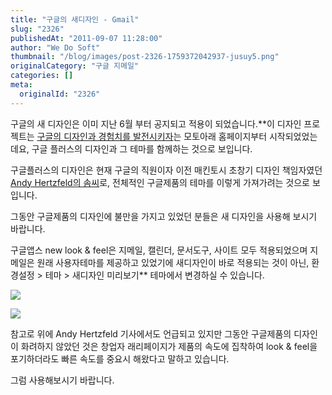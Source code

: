 ```yaml
---
title: "구글의 새디자인 - Gmail"
slug: "2326"
publishedAt: "2011-09-07 11:28:00"
author: "We Do Soft"
thumbnail: "/blog/images/post-2326-1759372042937-jusuy5.png"
originalCategory: "구글 지메일"
categories: []
meta:
  originalId: "2326"
---
```


구글의 새 디자인은 이미 지난 6월 부터 공지되고 적용이 되었습니다.**이 디자인 프로젝트는 [구글의 디자인과 경험치를 발전시키자](http://googleblog.blogspot.com/2011/06/evolving-google-design-and-experience.html)는 모토아래 홈페이지부터 시작되었었는데요, 구글 플러스의 디자인과 그 테마를 함께하는 것으로 보입니다.

구글플러스의 디자인은 현재 구글의 직원이자 이전 매킨토시 초창기 디자인 책임자였던 [Andy Hertzfeld의 솜씨](http://techcrunch.com/2011/06/28/google-plus-design-andy-hertzfeld/?utm_source=feedburner&utm_medium=feed&utm_campaign=Feed%3A+Techcrunch+%28TechCrunch%29)로, 전체적인 구글제품의 테마를 이렇게 가져가려는 것으로 보입니다.

그동안 구글제품의 디자인에 불만을 가지고 있었던 분들은 새 디자인을 사용해 보시기 바랍니다.

구글앱스 new look & feel은 지메일, 캘린더, 문서도구, 사이트 모두 적용되었으며 지메일은 원래 사용자테마를 제공하고 있었기에 새디자인이 바로 적용되는 것이 아닌, 환경설정 > 테마 > 새디자인 미리보기** 테마에서 변경하실 수 있습니다.

[
![](/blog/images/post-2326-1759372042937-jusuy5.png)
](http://3.bp.blogspot.com/-y96KrBvSbuQ/Tgu5oLmVZyI/AAAAAAAAAKE/EFkwE1ZIic8/s1600/threadlist-large.png)

[
![](/blog/images/post-2326-1759372043018-4hzgmb.png)
](http://1.bp.blogspot.com/-DcsZ2POH9Is/Tgt2YS9GnII/AAAAAAAAAJ8/FcRuyRW4Y5w/s1600/conversation-large.png)

참고로 위에 Andy Hertzfeld 기사에서도 언급되고 있지만 그동안 구글제품의 디자인이 화려하지 않았던 것은 창업자 래리페이지가 제품의 속도에 집착하여 look & feel을 포기하더라도 빠른 속도를 중요시 해왔다고 말하고 있습니다.

그럼 사용해보시기 바랍니다.
